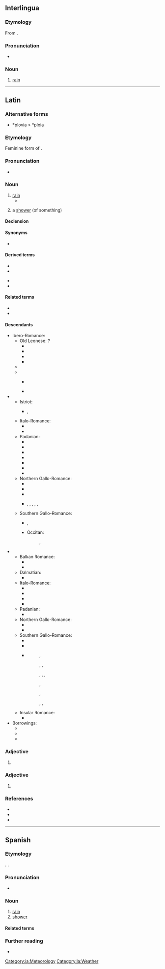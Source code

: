 ==Interlingua==

===Etymology===
From {{der|ia|la|pluvia||rain}}.

===Pronunciation===
* {{IPA|ia|/ˈpluvja/}}

===Noun===
{{ia-noun|s}}

# [[rain]]

[[Category:ia:Meteorology]]

----

==Latin==

===Alternative forms===
* *plovia ''>'' *ploia {{q|Vulgar Latin}}

===Etymology===
Feminine form of {{m|la|pluvius}}.

===Pronunciation===
* {{la-IPA|pluvia}}

===Noun===
{{la-noun|pluvia<1>}}

# [[rain]]
#* {{Q|la|Lucretius|De rerum natura|6|671|quote=tempestātēs '''pluviae'''|trans=tempests of rain}}
# {{qualifier|later}} a [[shower]] (of something)

====Declension====
{{la-ndecl|pluvia<1>}}

====Synonyms====
* {{l|la|imber}}

====Derived terms====
{{top2}}
* {{l|la|pluviālis}}
* {{l|la|pluviāticus}}
{{mid2}}
* {{l|la|pluviātilis}}
* {{l|la|pluviōsus}}
{{bottom}}

====Related terms====
* {{l|la|pluvius}}
* {{l|la|pluit}}

====Descendants====
{{top2}}
* Ibero-Romance:
** Old Leonese: ?
*** {{desc|ast|lluvia|chuvia}}
*** {{desc|ext|lluvia}}
*** {{desc|roa-leo|lluvia|chuvia}}
*** {{desc|mwl|chuba}}
** {{desctree|roa-opt|chuvia}}
** {{desc|osp|lluvia}}
*** {{desc|lad|luvya}} {{qualifier|Latin spelling}}
*** {{desc|es|lluvia}}
* {{desc|VL.|*plovia|der=1}}
** Istriot:
*** {{l|ist|piova}}, {{l|ist|peiòva}}
** Italo-Romance:
*** {{desc|it|piova}}
*** {{desc|scn|chiova}}
** Padanian:
*** {{desc|egl|piôva}}
*** {{desc|lld|pievia}}
*** {{desc|lij|cieûvia}}
*** {{desc|lmo|piöva}}
*** {{desc|pms|pieuva}}
*** {{desc|rm|plievgia|plievia|plövgia}}
*** {{desc|vec|pióva}}
** Northern Gallo-Romance:
*** {{desc|frp|pllove|ploive|pleivi|plleve|plevia}}
*** {{desc|roa-lor|pllóv}}
*** {{desc|pcd|pleuv}}
*** {{desc|wa|plaiv}}, {{l|wa|ploiv}}, {{l|wa|pleuv}}, {{l|wa|plleuv}}, {{l|wa|plev}}, {{l|frp|plouve}}
** Southern Gallo-Romance:
*** {{desc|an|plevia}} {{desc|an|plevida|der=1|nolb=1}}, {{l|an|plevita}}
*** Occitan:
***: {{desc|oc-auv|plhuèva}}, {{l|oc|pluèva}}
***: {{desc|oc-viv|plòva}}
{{mid2}}
* {{desc|VL.|*ploia|der=1}}
** Balkan Romance:
*** {{desc|rup|ploae|ploai}}
*** {{desc|ro|ploaie}}
** Dalmatian:
*** {{l|dlm|pluaja}}
** Italo-Romance:
*** {{desc|co|pioghja}}
*** {{desc|it|pioggia}}
*** {{desc|nap|chioggia}}
*** {{desc|scn|chioggia|chioggi}}
** Padanian:
*** {{desc|fur|ploie|ploe}}
** Northern Gallo-Romance:
*** {{desc|frp|plloge}}
*** {{desctree|fro|pluie}}
** Southern Gallo-Romance:
*** {{desc|an|pluya}}
*** {{desc|ca|pluja}}
*** {{desc|oc|plueja|plueia}} {{q|all dialects except Gascon and Lengadocian}}
***: {{desc|oc-auv|pleja}}, {{l|oc|pleia}}
***: {{desc|oc-gas|ploja}}, {{l|oc|pleja}}, {{l|oc|pluja}}
***:{{desc|oc-lan|pluèja}}, {{l|oc|pluòja}}, {{l|oc|plèja}}, {{l|oc|plèija}}
***: {{desc|oc-lim|pleja}}, {{l|oc|pleia}}
***: {{desc|oc-pro|pluja}}, {{l|oc|plòja}}
***: {{desc|oc-viv|pleia}}, {{l|oc|plòia}}, {{l|oc|pluia}}
** Insular Romance:
*** {{desc|sc|pròia|proìda|pióida|próghia|proja}}
* Borrowings:
** {{desctree|bor=1|eo|pluvo}}
** {{desc|bor=1|ia|pluvia}}
** {{desc|bor=1|ie|pluvie}}
{{bottom}}

===Adjective===
{{la-adj-form|pluvia}}

# {{inflection of|la|pluvius||f|nom//voc|s|;|n|nom//acc//voc|p}}

===Adjective===
{{la-adj-form|pluviā}}

# {{inflection of|la|pluvius||f|abl|s}}

===References===
* {{R:L&S}}
* {{R:Elementary Lewis}}
* {{R:Gaffiot}}

[[Category:la:Weather]]

----

==Spanish==

===Etymology===
{{lbor|es|la|pluvia}}. {{dbt|es|lluvia}}.

===Pronunciation===
{{es-IPA}}
* {{rhymes|es|ubja}}

===Noun===
{{es-noun|f}}

# [[rain]]
# [[shower]] {{gloss|precipitation}}

====Related terms====
{{rel3
|es|llover
|lluvia
|pluvial
|pluvioso
}}

===Further reading===
* {{R:DRAE}}

{{C|es|Rain}}